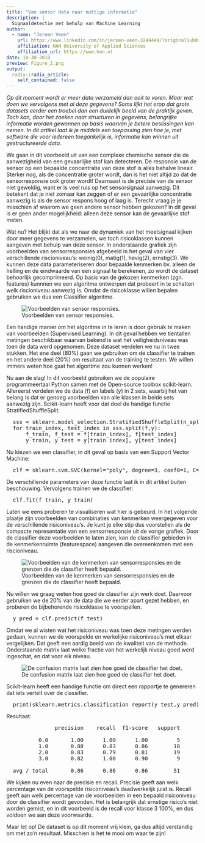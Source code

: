 ```yaml
---
title: "Van sensor data naar nuttige informatie"
description: |
  Signaaldetectie met behulp van Machine Learning
author:
  - name: "Jeroen Veen"
    url: https://www.linkedin.com/in/jeroen-veen-3244444/?originalSubdomain=nl
    affiliation: HAN University of Applied Sciences
    affiliation_url: https://www.han.nl
date: 10-30-2018
preview: Figure_2.png
output:
  radix::radix_article:
    self_contained: false
---
```


_Op dit moment wordt er meer data verzameld dan ooit te voren. Maar wat doen we vervolgens met al deze gegevens? Soms lijkt het erop dat grote datasets eerder een troebel dan een duidelijk beeld van de praktijk geven. Toch kan, door het zoeken naar structuren in gegevens, belangrijke informatie worden gewonnen op basis waarvan je betere beslissingen kan nemen. In dit artikel laat ik je middels een toepassing zien hoe je, met software die voor iedereen toegankelijk is, informatie kan winnen uit gestructureerde data._

We gaan in dit voorbeeld uit van een complexe chemische sensor die de aanwezigheid van een gevaarlijke stof kan detecteren.
De responsie van de sensor op een bepaalde concentratie van deze stof is alles behalve lineair. 
Sterker nog, als de concentratie groter wordt, dan is het niet altijd zo dat de sensorresponsie ook groter wordt!
Daarnaast is de precisie van de sensor niet geweldig, want er is veel ruis op het sensorsignaal aanwezig.
Dit betekent dat je niet zomaar kan zeggen of er een gevaarlijke concentratie aanwezig is als de sensor respons hoog of laag is.
Terecht vraag je je misschien af waarom we geen andere sensor hebben gekozen? 
In dit geval is er geen ander mogelijkheid: alleen deze sensor kan de gevaarlijke stof meten.

Wat nu? Het blijkt dat als we naar de dynamiek van het meetsignaal kijken door meer gegevens te verzamelen, we toch risicoklassen kunnen aangeven met behulp van deze sensor.
In onderstaande grafiek zijn voorbeelden van sensorresponsies afgebeeld in het geval van vier verschillende riscioniveau's: weinig(0), matig(1), hevig(2), ernstig(3).
We kunnen deze data parameteriseren door bepaalde kenmerken bv. alleen de helling en de eindwaarde van een signaal te berekenen, zo wordt de dataset behoorlijk gecomprimeerd.
Op basis van de gekozen kenmerken (zgn. features) kunnnen we een algoritme ontwerpen dat probeert in te schatten welk riscioniveau aanwezig is.
Omdat de risicoklasse willen bepalen gebruiken we dus een Classifier algoritme.

![Voorbeelden van sensor responsies.](Figure_1.png)

Een handige manier om het algoritme in te leren is door gebruik te maken van voorbeelden (Supervised Learning).
In dit geval hebben we tientallen metingen beschikbaar waarvan bekend is wat het veiligheidsniveau was toen de data werd opgenomen.
Deze dataset verdelen we nu in twee stukken. Het ene deel (80%) gaan we gebruiken om de classifier te trainen en het andere deel (20%) om resultaat van de training te testen. 
We willen immers weten hoe gaat het algoritme zou kunnen werken!

Nu aan de slag! In dit voorbeeld gebruiken we de populaire programmeertaal Python samen met de Open-source toolbox scikit-learn.
Allereerst verdelen we de data (f) en labels (y) in 2 sets, waarbij het van belang is dat er genoeg voorbeelden van alle klassen in beide sets aanwezig zijn.
Scikit-learn heeft voor dat doel de handige functie StratifiedShuffleSplit.

<pre class="prettyprint">
  sss = sklearn.model_selection.StratifiedShuffleSplit(n_splits=1, test_size=0.2)
  for train_index, test_index in sss.split(f,y):
      f_train, f_test = f[train_index], f[test_index]
      y_train, y_test = y[train_index], y[test_index]
</pre>

Nu kiezen we een classifier, in dit geval op basis van een Support Vector Machine:

<pre class="prettyprint">
  clf = sklearn.svm.SVC(kernel="poly", degree=3, coef0=1, C=1.0)
</pre>



De verschillende parameters van deze functie laat ik in dit artikel buiten beschouwing.
Vervolgens trainen we de classifier:

<pre class="prettyprint">
  clf.fit(f_train, y_train)
</pre>

Laten we eens proberen te visualiseren wat hier is gebeurd.
In het volgende plaatje zijn voorbeelden van combinaties van kenmerken weergegeven voor de verschillende risiconiveau's. 
Je kunt je elke stip dus voorstellen als de compacte representatie van een sensorresponsie uit de vorige grafiek.
Door de classifier deze voorbeelden te laten zien, kan de classifier gebieden in de kenmerkenruimte (featurespace) aangeven die overeenkomen met een riscioniveau.

![Voorbeelden van de kenmerken van sensorresponsies en de grenzen die de classifier heeft bepaald.](Figure_2.png)

Nu willen we graag weten hoe goed de classifier zijn werk doet. 
Daarvoor gebruiken we de 20% van de data die we eerder apart gezet hebben, en proberen de bijbehorende risicoklasse te voorspellen.

<pre class="prettyprint">
  y_pred = clf.predict(f_test)
</pre>

Omdat we al wisten wat het risiconiveau was toen deze metingen werden gedaan, kunnen we de voorspelde en werkelijke risiconiveau's met elkaar vergelijken.
Dat geeft een aardig beeld van de kwaliteit van de methode. 
Onderstaande matrix laat welke fractie van het werkelijk niveau goed werd ingeschat, en dat voor elk niveau.

![De confusion matrix laat zien hoe goed de classifier het doet.](Figure_3.png)

Scikit-learn heeft een handige functie om direct een rapportje te genereren dat iets vertelt over de classifier.

<pre class="prettyprint">
  print(sklearn.metrics.classification_report(y_test,y_pred))
</pre>

Resultaat: 

<pre class="prettyprint">
               precision    recall  f1-score   support
  
          0.0       1.00      1.00      1.00         5
          1.0       0.88      0.83      0.86        18
          2.0       0.83      0.79      0.81        19
          3.0       0.82      1.00      0.90         9
  
  avg / total       0.86      0.86      0.86        51
</pre>

We kijken nu even naar de precisie en recall. Precisie geeft aan welk percentage van de voorspelde risiconiveau's daadwerkelijk juist is. Recall geeft aan welk percentage van de voorbeelden in een bepaald risiconiveau door de classifier wordt gevonden.
Het is belangrijk dat ernstige risico's niet worden gemist, en in dit voorbeeld is de recall voor klasse 3 100%, en dus voldoen we aan deze voorwaarde.

Maar let op! De dataset is op dit moment vrij klein, ga dus altijd verstandig om met zo'n resultaat. Misschien is het te mooi om waar te zijn!


